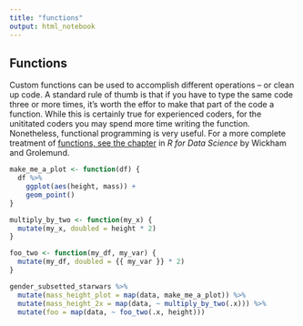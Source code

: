 ```yaml
---
title: "functions"
output: html_notebook
---
```


## Functions

Custom functions can be used to accomplish different operations -- or clean up code.  A standard rule of thumb is that if you have to type the same code three or more times, it's worth the effor to make that part of the code a function.  While this is certainly true for experienced coders, for the unititated coders you may spend more time writing the function. Nonetheless, functional programming is very useful.  For a more complete treatment of [functions, see the chapter](https://r4ds.had.co.nz/functions.html) in _R for Data Science_ by Wickham and Grolemund.



```r
make_me_a_plot <- function(df) {
  df %>% 
    ggplot(aes(height, mass)) +
    geom_point() 
}

multiply_by_two <- function(my_x) {
  mutate(my_x, doubled = height * 2)
}

foo_two <- function(my_df, my_var) {
  mutate(my_df, doubled = {{ my_var }} * 2)
}
```


```r
gender_subsetted_starwars %>% 
  mutate(mass_height_plot = map(data, make_me_a_plot)) %>% 
  mutate(mass_height_2x = map(data, ~ multiply_by_two(.x))) %>%
  mutate(foo = map(data, ~ foo_two(.x, height))) 
```
